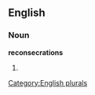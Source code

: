 
==English==

===Noun===
'''reconsecrations'''

# {{plural of|[[reconsecration]]}}

[[Category:English plurals]]